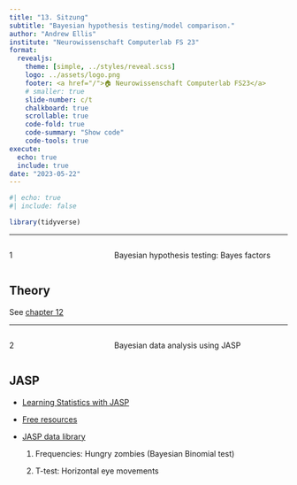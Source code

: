 ```yaml
---
title: "13. Sitzung"
subtitle: "Bayesian hypothesis testing/model comparison."
author: "Andrew Ellis"
institute: "Neurowissenschaft Computerlab FS 23"
format:
  revealjs:
    theme: [simple, ../styles/reveal.scss]
    logo: ../assets/logo.png
    footer: <a href="/">🏠 Neurowissenschaft Computerlab FS23</a>
    # smaller: true
    slide-number: c/t
    chalkboard: true
    scrollable: true 
    code-fold: true
    code-summary: "Show code"
    code-tools: true
execute:
  echo: true
  include: true
date: "2023-05-22"
---
```


```r
#| echo: true
#| include: false

library(tidyverse)
```

------------------------------------------------------------------------

::: columns
::: {.column width="35%"}
::: topic-number
1
:::
:::

::: {.column width="65%"}
::: topic-text
Bayesian hypothesis testing: Bayes factors
:::
:::
:::

## Theory

See [chapter 12](../pages/chapters/12_data-analysis-2.html)

------------------------------------------------------------------------

::: columns
::: {.column width="35%"}
::: topic-number
2
:::
:::

::: {.column width="65%"}
::: topic-text
Bayesian data analysis using JASP
:::
:::
:::

## JASP

- [Learning Statistics with JASP](https://learnstatswithjasp.com/)

- [Free resources](https://jasp-stats.org/teaching-with-jasp/)

- [JASP data library](https://jasp-stats.org/wp-content/uploads/2020/05/The_JASP_Data_Library_1st_Edition.pdf)

    1) Frequencies: Hungry zombies (Bayesian Binomial test)

    2) T-test: Horizontal eye movements

